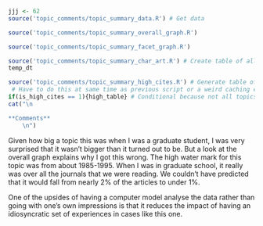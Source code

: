 ```r
jjj <- 62
source('topic_comments/topic_summary_data.R') # Get data
```

```r
source('topic_comments/topic_summary_overall_graph.R')
```

```r
source('topic_comments/topic_summary_facet_graph.R')
```

```r
source('topic_comments/topic_summary_char_art.R') # Create table of all articles in topic
temp_dt
```

```r
source('topic_comments/topic_summary_high_cites.R') # Generate table of highly cited articles. 
 # Have to do this at same time as previous script or a weird caching error occurs.
if(is_high_cites == 1){high_table} # Conditional because not all topics have high cites
cat("\n

**Comments**
	\n")
```

Given how big a topic this was when I was a graduate student, I was very surprised that it wasn't bigger than it turned out to be. But a look at the overall graph explains why I got this wrong. The high water mark for this topic was from about 1985-1995. When I was in graduate school, it really was over all the journals that we were reading. We couldn't have predicted that it would fall from nearly 2% of the articles to under 1%.

One of the upsides of having a computer model analyse the data rather than going with one's own impressions is that it reduces the impact of having an idiosyncratic set of experiences in cases like this one.